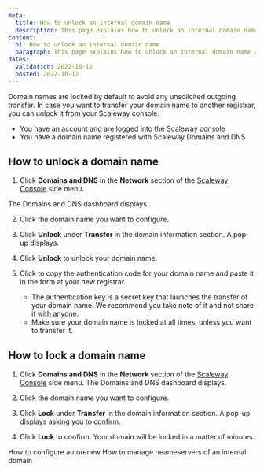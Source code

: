 ```yaml
---
meta:
  title: How to unlock an internal domain name
  description: This page explains how to unlock an internal domain name with Scaleway Domains and DNS.
content:
  h1: How to unlock an internal domain name
  paragraph: This page explains how to unlock an internal domain name with Scaleway Domains and DNS.
dates:
  validation: 2022-10-12
  posted: 2022-10-12
---
```


Domain names are locked by default to avoid any unsolicited outgoing transfer. In case you want to transfer your domain name to another registrar, you can unlock it from your Scaleway console. 

<Message type="requirement">

- You have an account and are logged into the [Scaleway console](https://console.scaleway.com) 
- You have a domain name registered with Scaleway Domains and DNS

</Message>

## How to unlock a domain name

1. Click **Domains and DNS** in the **Network** section of the [Scaleway Console](https://console.scaleway.com) side menu. 

 The Domains and DNS dashboard displays. 
 
2. Click the domain name you want to configure.

3. Click **Unlock** under **Transfer** in the domain information section. A pop-up displays.

    <Lightbox src="scaleway-domain-unlock.webp" alt="" />

4. Click **Unlock** to unlock your domain name.
5. Click <Icon name="copy" /> to copy the authentication code for your domain name and paste it in the form at your new registrar. 

    <Lightbox src="scaleway-domain-copy-auth.webp" alt="" />

    <Message type="important">

    * The authentication key is a secret key that launches the transfer of your domain name. We recommend you take note of it and not share it with anyone.
    * Make sure your domain name is locked at all times, unless you want to transfer it. 

    </Message>


## How to lock a domain name

1. Click **Domains and DNS** in the **Network** section of the [Scaleway Console](https://console.scaleway.com) side menu. The Domains and DNS dashboard displays. 

2. Click the domain name you want to configure.

3. Click **Lock** under **Transfer** in the domain information section. A pop-up displays asking you to confirm.
4. Click **Lock** to confirm. Your domain will be locked in a matter of minutes.
<Navigation title="See Also">
  <PreviousButton to="/network/dns-cloud/how-to/configure-autorenew/">How to configure autorenew</PreviousButton>
  <NextButton to="/network/dns-cloud/how-to/manage-nameservers-internal-domain/">How to manage neameservers of an internal domain</NextButton>
</Navigation>